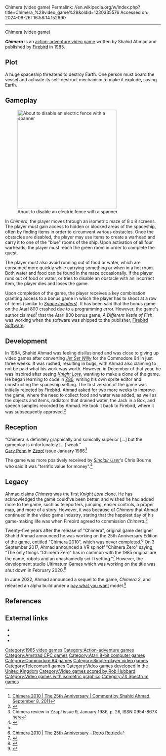 Chimera (video game)
Permalink: //en.wikipedia.org/w/index.php?title=Chimera_%28video_game%29&oldid=1230335576
Accessed on: 2024-06-26T16:58:14.152690



------
Chimera (video game)
{{Short description|1985 video game}}
{{multiple issues|
{{more citations needed|date = January 2012}}
{{confusing|article|date=December 2011}}
{{Lead too short|date=January 2020}}
}}
{{Infobox video game
| title = Chimera
| image = Chimera Cover.jpg
| caption = 
| developer = 
| publisher = [[Telecomsoft|Firebird]]
| designer = Shahid Ahmad
| composer = [[Rob Hubbard]] (C64)
| engine = 
| released = September 1985
| genre = [[Action-adventure video game|Action-adventure]], [[Isometric platform game|Isometric adventure]]<ref name=":0">{{Cite journal|editor-last=Jones|editor-first=Darran|title=The Making Of: Chimera|journal=Retro Gamer|publisher=Future|issue=169|pages=64, 65|issn=1742-3155}}</ref>
| modes = [[Single-player video game|Single-player]]
| platforms = [[Amstrad CPC]], [[Atari 8-bit]], [[Commodore 64]], [[ZX Spectrum]]
}}

'''''Chimera''''' is an [[action-adventure video game]] written by Shahid Ahmad and published by [[Telecomsoft|Firebird]] in 1985.

==Plot==
A huge spaceship threatens to destroy Earth. One person must board the vessel and activate its self-destruct mechanism to make it explode, saving Earth.

==Gameplay==
[[Image:Chimera A800 ingame.png|right|320px|thumb|About to disable an electric fence with a spanner]]

In ''Chimera'', the player moves through an isometric maze of 8 x 8 screens. The player must gain access to hidden or blocked areas of the spaceship, often by finding items in order to circumvent various obstacles.  Once the obstacles are disabled, the player may use items to create a warhead and carry it to one of the "blue" rooms of the ship. Upon activation of all four warheads, the player must reach the green room in order to complete the quest.

The player must also avoid running out of food or water, which are consumed more quickly while carrying something or when in a hot room. Both water and food can be found in the maze occasionally. If the player runs out of food or water, or tries to disable an obstacle with an incorrect item, the player dies and loses the game.

Upon completion of the game, the player receives a key combination granting access to a bonus game in which the player has to shoot at a row of items (similar to ''[[Space Invaders]]''). It has been said that the bonus game on the Atari 800 crashed due to a programming error. However, the game's author claimed<ref>[http://chimera2010.com/about/#comment-312 Chimera 2010 | The 25th Anniversary | Comment by Shahid Ahmad, September 8, 2011]</ref> that the Atari 800 bonus game, ''A Different Kettle of Fish'', was working when the software was shipped to the publisher, [[Firebird Software]].

== Development ==
In 1984, Shahid Ahmad was feeling disillusioned and was close to giving up video games after converting ''[[Jet Set Willy]]'' for the Commodore 64 in just three weeks. It was rushed, resulting in bugs, with Ahmad also claiming to not be paid what his work was worth. However, in December of that year, he was inspired after seeing ''[[Knight Lore]]'', wanting to make a clone of the game. He began learning to code in [[Zilog Z80|Z80]], writing his own sprite editor and constructing the spaceship setting. The first version of the game was initially rejected by Firebird. Ahmad asked for two more weeks to improve the game, where the need to collect food and water was added, as well as the objects and items, radiators that drained water, the Jack in a Box, and speech samples recorded by Ahmad. He took it back to Firebird, where it was subsequently approved.<ref name=":0">{{Cite journal|editor-last=Jones|editor-first=Darran|title=The Making Of: Chimera|journal=Retro Gamer|publisher=Future|issue=169|pages=64, 65|issn=1742-3155}}</ref>

==Reception==
{{Video game reviews
| rev1 = ''[[Zzap!64|Zzap!]]''
| rev1Score = 70%<ref name="zzapreview"/>
}}
"Chimera is definitely graphically and sonically superior [...] but the gameplay is unfortunately [...] weak."<br>
[[Gary Penn]] in ''[[Zzap!64|Zzap!]]'' issue January 1986<ref name="zzapreview">Chimera review in Zzap! issue 9, January 1986, p. 26, ISSN 0954-867X [http://www.zzap64.co.uk/cgi-bin/displaypage.pl?issue=9&page=26&magazine=zzap here]</ref>

The game was more positively received by ''[[Sinclair User]]''<nowiki>'</nowiki>s Chris Bourne who said it was "terrific value for money".<ref>{{Cite web|url=https://archive.org/details/sinclair-user-magazine-044/page/n26/mode/1up?view=theater|title = Sinclair User Magazine Issue 044|date = November 1985}}</ref>

==Legacy==
Ahmad claims ''Chimera'' was the first ''Knight Lore'' clone. He has acknowledged the game could've been better, and wished he had added more to the game, such as teleporters, jumping, easier controls, a proper map, and more of a story. However, it was because of ''Chimera'' that Ahmad continued in the video game industry, stating that the happiest day of his game-making life was when Firebird agreed to commission ''Chimera''.<ref name=":0" />

Twenty-five years after the release of "Chimera", original game designer Shahid Ahmad announced he was working on the 25th Anniversary Edition of the game, entitled "Chimera 2010", which was never completed.<ref name="Chimera2010">[http://chimera2010.com/ Chimera 2010 | The 25th Anniversary – Retro Retried]</ref> On 3 September 2017, Ahmad announced a VR spinoff "Chimera Zero" saying, "The only things "Chimera Zero" has in common with the 1985 original are the name, robots and an unashamedly sci-fi setting."<ref>{{Cite web|url=https://twitter.com/shahidkamal/status/904432521240301568|title=I'm about to tell you the name of the VR project I've been working on for about a year in The ShaShed. Are you up for that?|last=Ahmad|first=Shahid Kamal|date=2017-09-03|website=@shahidkamal|access-date=2017-09-04}}</ref> However, the development studio Ultimatum Games which was working on the title was shut down in February 2020.<ref>{{Cite web|url=https://arthands-vr.com/2020/02/19/ultimatum-games-shuts-down-chimera-zero-vr-possibly-dead/|title = Ultimatum Games Shuts Down, "Chimera Zero VR" Possibly Dead|date = 19 February 2020}}</ref>

In June 2022, Ahmad announced a sequel to the game, ''Chimera 2'', and released an alpha build under a [[pay what you want]] model.<ref name="Chimera2">{{cite web |title=Chimera 2 |url=https://shahidkamal.itch.io/chimera-2 |website=itch.io |date = 18 June 2022|access-date=18 June 2022}}</ref>

==References==
{{Reflist}}

== External links ==
*{{atarimania|id=1035}}
*{{WoS game|id=0000931|name=Chimera}}
*{{lemon64 game|id=469|name=Chimera}}

[[Category:1985 video games]]
[[Category:Action-adventure games]]
[[Category:Amstrad CPC games]]
[[Category:Atari 8-bit computer games]]
[[Category:Commodore 64 games]]
[[Category:Single-player video games]]
[[Category:Telecomsoft games]]
[[Category:Video games developed in the United Kingdom]]
[[Category:Video games scored by Rob Hubbard]]
[[Category:Video games with isometric graphics]]
[[Category:ZX Spectrum games]]